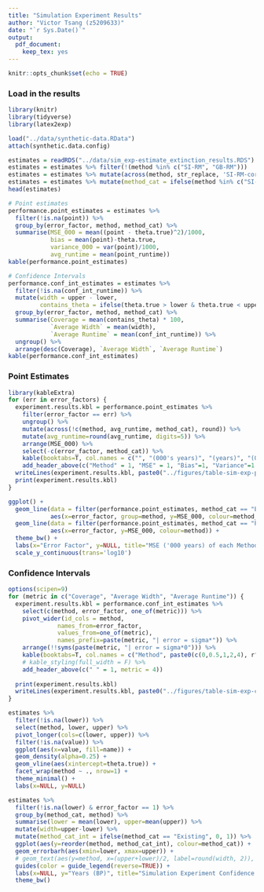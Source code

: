 ---
title: "Simulation Experiment Results"
author: "Victor Tsang (z5209633)"
date: "`r Sys.Date()`"
output:
  pdf_document:
    keep_tex: yes
---

```{r setup, include=FALSE}
knitr::opts_chunk$set(echo = TRUE)
```

### Load in the results

```{r, warning=FALSE, message=FALSE}
library(knitr)
library(tidyverse)
library(latex2exp)

load("../data/synthetic-data.RData")
attach(synthetic.data.config)

estimates = readRDS("../data/sim_exp-estimate_extinction_results.RDS")
estimates = estimates %>% filter(!(method %in% c("SI-RM", "GB-RM")))
estimates = estimates %>% mutate(across(method, str_replace, 'SI-RM-corrected', 'SI-RM'))
estimates = estimates %>% mutate(method_cat = ifelse(method %in% c("SI-RM", "MINMI"), "Proposed", "Existing"))
head(estimates)
```


```{r}
# Point estimates
performance.point_estimates = estimates %>%
  filter(!is.na(point)) %>%
  group_by(error_factor, method, method_cat) %>%
  summarise(MSE_000 = mean((point - theta.true)^2)/1000,
            bias = mean(point)-theta.true,
            variance_000 = var(point)/1000,
            avg_runtime = mean(point_runtime))
kable(performance.point_estimates)

# Confidence Intervals
performance.conf_int_estimates = estimates %>%
  filter(!is.na(conf_int_runtime)) %>%
  mutate(width = upper - lower,
         contains_theta = ifelse(theta.true > lower & theta.true < upper, 1, 0)) %>%
  group_by(error_factor, method, method_cat) %>%
  summarise(Coverage = mean(contains_theta) * 100,
            `Average Width` = mean(width),
            `Average Runtime` = mean(conf_int_runtime)) %>%
  ungroup() %>%
  arrange(desc(Coverage), `Average Width`, `Average Runtime`)
kable(performance.conf_int_estimates)
```

### Point Estimates

```{r results='asis'}
library(kableExtra)
for (err in error_factors) {
  experiment.results.kbl = performance.point_estimates %>% 
    filter(error_factor == err) %>% 
    ungroup() %>%
    mutate(across(!c(method, avg_runtime, method_cat), round)) %>% 
    mutate(avg_runtime=round(avg_runtime, digits=5)) %>%
    arrange(MSE_000) %>%
    select(-c(error_factor, method_cat)) %>%
    kable(booktabs=T, col.names = c("", "(000's years)", "(years)", "(000's years)", "(seconds)"), format="latex") %>%
    add_header_above(c("Method" = 1, "MSE" = 1, "Bias"=1, "Variance"=1, "Average Runtime"=1))
  writeLines(experiment.results.kbl, paste0("../figures/table-sim-exp-point-error", err, ".tex"))
  print(experiment.results.kbl)
}
```


```{r fig.width=12, fig.height=8}
ggplot() +
  geom_line(data = filter(performance.point_estimates, method_cat == "Existing"),
            aes(x=error_factor, group=method, y=MSE_000, colour=method_cat), alpha=0.6) +
  geom_line(data = filter(performance.point_estimates, method_cat == "Proposed"),
            aes(x=error_factor, y=MSE_000, colour=method)) +
  theme_bw() +
  labs(x="Error Factor", y=NULL, title="MSE ('000 years) of each Method") +
  scale_y_continuous(trans='log10')
```


### Confidence Intervals

```{r results='asis'}
options(scipen=9)
for (metric in c("Coverage", "Average Width", "Average Runtime")) {
  experiment.results.kbl = performance.conf_int_estimates %>%
    select(c(method, error_factor, one_of(metric))) %>%
    pivot_wider(id_cols = method,
              names_from=error_factor,
              values_from=one_of(metric),
              names_prefix=paste(metric, "| error = sigma*")) %>%
    arrange(!!syms(paste(metric, "| error = sigma*0"))) %>%
    kable(booktabs=T, col.names = c("Method", paste0(c(0,0.5,1,2,4), r"{*$\sigma$}")), format="latex", escape = FALSE) %>%
    # kable_styling(full_width = F) %>%
    add_header_above(c(" " = 1, metric = 4))
  
  print(experiment.results.kbl)
  writeLines(experiment.results.kbl, paste0("../figures/table-sim-exp-conf-int-", str_replace(tolower(metric), " ", "-"), ".tex"))
}
```


```{r fig.width=25, fig.height=4}
estimates %>%
  filter(!is.na(lower)) %>%
  select(method, lower, upper) %>%
  pivot_longer(cols=c(lower, upper)) %>%
  filter(!is.na(value)) %>%
  ggplot(aes(x=value, fill=name)) +
  geom_density(alpha=0.25) +
  geom_vline(aes(xintercept=theta.true)) +
  facet_wrap(method ~ ., nrow=1) +
  theme_minimal() +
  labs(x=NULL, y=NULL)
```


```{r}
estimates %>%
  filter(!is.na(lower) & error_factor == 1) %>%
  group_by(method_cat, method) %>%
  summarise(lower = mean(lower), upper=mean(upper)) %>%
  mutate(width=upper-lower) %>%
  mutate(method_cat_int = ifelse(method_cat == "Existing", 0, 1)) %>%
  ggplot(aes(y=reorder(method, method_cat_int), colour=method_cat)) +
  geom_errorbarh(aes(xmin=lower, xmax=upper)) +
  # geom_text(aes(y=method, x=(upper+lower)/2, label=round(width, 2)), vjust = -0.5) +
  guides(color = guide_legend(reverse=TRUE)) +
  labs(x=NULL, y="Years (BP)", title="Simulation Experiment Confidence Intervals", colour=NULL) +
  theme_bw()
```

